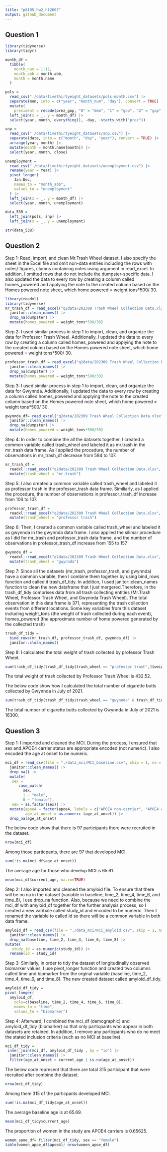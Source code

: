 ```yaml
---
title: "p8105_hw2_ht2607"
output: github_document
---
```


## Question 1

```r
library(tidyverse)
library(tidyr)
```

```r
month_df = 
  tibble(
    month_num = 1:12,
    month_abb = month.abb,
    month = month.name
  )

pols = 
  read_csv("./data/fivethirtyeight_datasets/pols-month.csv") |>
  separate(mon, into = c("year", "month_num", "day"), convert = TRUE) |>
  mutate(
    president = recode(prez_gop, "0" = "dem", "1" = "gop", "2" = "gop")) |>
  left_join(x = _, y = month_df) |> 
  select(year, month, everything(), -day, -starts_with("prez")) 

snp = 
  read_csv("./data/fivethirtyeight_datasets/snp.csv") |>
  separate(date, into = c("month", "day", "year"), convert = TRUE) |>
  arrange(year, month) |>
  mutate(month = month.name[month]) |>
  select(year, month, close) 

unemployment = 
  read_csv("./data/fivethirtyeight_datasets/unemployment.csv") |>
  rename(year = Year) |>
  pivot_longer(
    Jan:Dec, 
    names_to = "month_abb",
    values_to = "unemployment"
  ) |> 
  left_join(x = _, y = month_df) |> 
  select(year, month, unemployment)

data_538 = 
  left_join(pols, snp) |>
  left_join(x = _, y = unemployment)

str(data_538)
```

## Question 2

Step 1: Read, import, and clean Mr.Trash Wheel dataset. I also specify the sheet in the Excel file and omit non-data entries including the rows with notes/ figures, clumns containing notes using argument in read_excel. In addition, I omitted rows that do not include the dumpster-specific data. I also updated the data to every row by creating a column called homes_powered and applying the note to the created column based on the Homes powered note sheet, which home powered = weight tons*500/ 30. 

```r
library(readxl)
library(tidyverse)
mr_trash_df = read_excel("q2data/202309 Trash Wheel Collection Data.xlsx", sheet = "Mr. Trash Wheel") |> 
  janitor::clean_names() |> 
  drop_na(dumpster) |> 
  mutate(homes_powered = weight_tons*500/30)
```

Step 2: I used similar process in step 1 to import, clean, and organize the data for Professor Trash Wheel. Additionally, I updated the data to every row by creating a column called homes_powered and applying the note to the created column based on the Homes powered note sheet, which home powered = weight tons*500/ 30.

```r
professor_trash_df = read_excel("q2data/202309 Trash Wheel Collection Data.xlsx", sheet = "Professor Trash Wheel") |> 
  janitor::clean_names() |> 
  drop_na(dumpster) |> 
  mutate(homes_powered = weight_tons*500/30)
```

Step 3: I used similar process in step 1 to import, clean, and organize the data for Gwynnda. Additionally, I updated the data to every row by creating a column called homes_powered and applying the note to the created column based on the Homes powered note sheet, which home powered = weight tons*500/ 30.

```r
gwynnda_df= read_excel("q2data/202309 Trash Wheel Collection Data.xlsx", sheet = "Gwynnda Trash Wheel") |> 
  janitor::clean_names() |> 
  drop_na(dumpster) |> 
  mutate(homes_powered = weight_tons*500/30)
```

Step 4: In order to combine the all the datasets together, I created a common variable called trash_wheel and labeled it as mr.trash in the mr_trash data frame. As I applied the procedure, the number of observations in mr_trash_df decrease from 584 to 107. 

```r
mr_trash_df = 
  readxl::read_excel("q2data/202309 Trash Wheel Collection Data.xlsx", sheet = "Professor Trash Wheel") |>
  mutate(trash_wheel = "mr.trash")
```

Step 5: I also created a common variable called trash_wheel and labeled it as professor trash in the professor_trash data frame. Similiarly, as I applied the procedure, the number of observations in professor_trash_df increase from 106 to 107. 

```r
professor_trash_df = 
  readxl::read_excel("q2data/202309 Trash Wheel Collection Data.xlsx", sheet = "Professor Trash Wheel") |>
  mutate(trash_wheel = "professor trash")
```

Step 6: Then, I created a common variable called trash_wheel and labeled it as gwynnda in the gwynnda data frame. I also applied the silimar procedure as I did for mr_trash and professor_trash data frame, and the number of observations in professor_trash_df increase from 155 to 157

```r
gwynnda_df = 
  readxl::read_excel("q2data/202309 Trash Wheel Collection Data.xlsx", sheet = "Gwynnda Trash Wheel") |>
  mutate(trash_wheel = "gwynnda")
```

Step 7: Since all the datasets (mr_trash, professor_trash, and gwynnda) have a common variable, then I combine them together by using bind_rows function and called it trash_df_tidy. In addition, I used janitor::clean_names function to clean the new dataframe that I just mergered.Therefore, in the trash_df_tidy comprises data from all trash collecting entities (Mr.Trash Wheel, Professor Trash Wheel, and Gwynnda Trash Wheel). The total observation in this data frame is 371, representing the trash collection events from different locations.
Some key variables from this dataset including weight_tons (the weight of trash collected during each event), homes_powered (the approximate number of home powered generated by the collected trash)

```r
trash_df_tidy = 
  bind_rows(mr_trash_df, professor_trash_df, gwynnda_df) |>
  janitor::clean_names()
```

Step 8: I calculated the total weight of trash collected by professor Trash Wheel. 

```r
sum(trash_df_tidy[trash_df_tidy$trash_wheel == "professor trash",]$weight_tons)
```

The total weight of trash collected by Professor Trash Wheel is  432.52.

The below code show how I calculated the total number of cigarette butts collected by Gwynnda in July of 2021. 

```r
sum(trash_df_tidy[trash_df_tidy$trash_wheel == "gwynnda" & trash_df_tidy$year== 2021 & trash_df_tidy$month== "July",]$cigarette_butts, na.rm = T)
```

The total number of cigarette butts collected by Gwynnda in July of 2021 is 16300.

## Question 3

Step 1: I imported and cleaned the MCI. During the process, I ensured that sex and APOE4 carrier status are appropriate encoded (not numeric). I also encoded the age at onset to be numeric.

```r
mci_df = read_csv(file = "./data_mci/MCI_baseline.csv", skip = 1, na = ".") |>
  janitor::clean_names() |> 
  drop_na() |> 
  mutate(
   sex = 
      case_match(
        sex, 
        1 ~ "male", 
        0 ~ "female"),
   sex = as.factor(sex)) |> 
  mutate(apoe4 = factor(apoe4, labels = c("APOE4 non-carrier", "APOE4 carrier")),
         age_at_onset = as.numeric (age_at_onset)) |> 
  drop_na(age_at_onset)
```

The below code show that there is 97 participants there were recruited in the dataset. 
```r
nrow(mci_df)
```

Among those particpants, there are 97 that developed MCI.
```r
sum(!is.na(mci_df$age_at_onset))
```

The average age for those who develop MCI is 65.61.
```r
mean(mci_df$current_age, na.rm=TRUE)
```

Step 2: I also imported and cleaned the amyloid file. To ensure that there will be no na in the dataset (variable in baseline, time_2, time_4, time_6, and time_8), I use drop_na function. Also, because we need to combine the mci_df with amyloid_df together for the further analysis process, so I created a new varibale called study_id and encoded to be numeric. Then I renamed the variable to called id so there will be a common variable in both data frame. 

```r
amyloid_df = read_csv(file = "./data_mci/mci_amyloid.csv", skip = 1, na = "NA") |>
  janitor::clean_names() |> 
  drop_na(baseline, time_2, time_4, time_6, time_8) |> 
mutate(
   study_id = as.numeric(study_id)) |> 
  rename(id = study_id)
```

Step 3: Similarly, in order to tidy the dataset of longitudinally observed biomarker values, I use pivot_longer function and created two columns called time and bipmarker from the orginal variable (baseline, time_2, time_4, time_6, and time_8). The new created dataset called amyloid_df_tidy. 

```r
amyloid_df_tidy = 
pivot_longer(
  amyloid_df,
    cols=c(baseline, time_2, time_4, time_6, time_8), 
    names_to = "time",
    values_to = "biomarker")
```

Step 4: Afterward, I combined the mci_df (demographic) and amyloid_df_tidy (biomarker) so that only particpants who appear in both datasets are retained. In addition, I remove any particpants who do no meet the stated inclusion criteria (such as no MCI at baseline).

```r
mci_df_tidy = 
 inner_join(mci_df, amyloid_df_tidy , by = "id") |> 
  janitor::clean_names() |> 
  filter(age_at_onset > current_age | is.na(age_at_onset))
```

The below code represent that there are total 315 participant that were recruited after combine the dataset. 
```r
nrow(mci_df_tidy)
```

Among them 315 of the particpants developed MCI.
```r
sum(!is.na(mci_df_tidy$age_at_onset))
```

The average baseline age is at 65.69.
```r
mean(mci_df_tidy$current_age)
```

The proportion of women in the study are APOE4 carriers is 0.65625.
```r
women_apoe_df= filter(mci_df_tidy, sex == "female")
table(women_apoe_df$apoe4)/ nrow(women_apoe_df)
```



